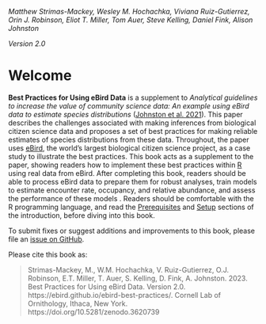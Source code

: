 *Matthew Strimas-Mackey, Wesley M. Hochachka, Viviana Ruiz-Gutierrez, Orin J. Robinson, Eliot T. Miller, Tom Auer, Steve Kelling, Daniel Fink, Alison Johnston*

*Version 2.0*

# Welcome {.unnumbered}

**Best Practices for Using eBird Data** is a supplement to *Analytical guidelines to increase the value of community science data: An example using eBird data to estimate species distributions* ([Johnston et al. 2021](https://onlinelibrary.wiley.com/doi/10.1111/ddi.13271)). This paper describes the challenges associated with making inferences from biological citizen science data and proposes a set of best practices for making reliable estimates of species distributions from these data. Throughout, the paper uses [eBird](https://ebird.org/), the world's largest biological citizen science project, as a case study to illustrate the best practices. This book acts as a supplement to the paper, showing readers how to implement these best practices within [R](https://www.r-project.org/) using real data from eBird. After completing this book, readers should be able to process eBird data to prepare them for robust analyses, train models to estimate encounter rate, occupancy, and relative abundance, and assess the performance of these models . Readers should be comfortable with the R programming language, and read the [Prerequisites](#intro-pre) and [Setup](#intro-setup) sections of the introduction, before diving into this book.

To submit fixes or suggest additions and improvements to this book, please file an [issue on GitHub](https://github.com/ebird/ebird-best-practices/issues).

Please cite this book as:

> Strimas-Mackey, M., W.M. Hochachka, V. Ruiz-Gutierrez, O.J. Robinson, E.T. Miller, T. Auer, S. Kelling, D. Fink, A. Johnston. 2023. Best Practices for Using eBird Data. Version 2.0. https://ebird.github.io/ebird-best-practices/. Cornell Lab of Ornithology, Ithaca, New York. https://doi.org/10.5281/zenodo.3620739
